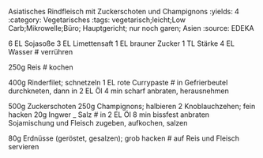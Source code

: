 Asiatisches Rindfleisch mit Zuckerschoten und Champignons
:yields: 4
:category: Vegetarisches
:tags: vegetarisch;leicht;Low Carb;Mikrowelle;Büro; Hauptgericht; nur noch garen; Asien
:source: EDEKA

6 EL Sojasoße
3 EL Limettensaft
1 EL brauner Zucker
1 TL Stärke
4 EL Wasser
# verrühren

250g Reis
# kochen

400g Rinderfilet; schnetzeln
1 EL rote Currypaste
# in Gefrierbeutel durchkneten, dann in 2 EL Öl 4 min scharf anbraten, herausnehmen

500g Zuckerschoten
250g Champignons; halbieren
2 Knoblauchzehen; fein hacken
20g Ingwer
_ Salz
# in 2 EL Öl 8 min bissfest anbraten
  Sojamischung und Fleisch zugeben, aufkochen, salzen

80g Erdnüsse (geröstet, gesalzen); grob hacken
# auf Reis und Fleisch servieren
  







